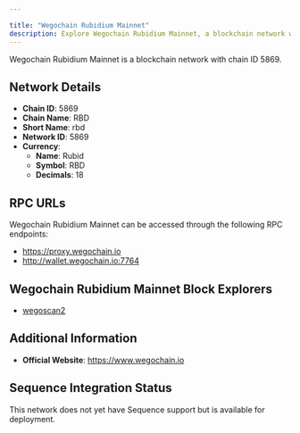```yaml
---

title: "Wegochain Rubidium Mainnet"
description: Explore Wegochain Rubidium Mainnet, a blockchain network with chain ID 5869. Learn about its native currency, Rubid, and how to interact with the network.
---
```




Wegochain Rubidium Mainnet is a blockchain network with chain ID 5869.

## Network Details

- **Chain ID**: 5869
- **Chain Name**: RBD
- **Short Name**: rbd
- **Network ID**: 5869
- **Currency**: 
  - **Name**: Rubid
  - **Symbol**: RBD
  - **Decimals**: 18

## RPC URLs

Wegochain Rubidium Mainnet can be accessed through the following RPC endpoints:

- https://proxy.wegochain.io
- http://wallet.wegochain.io:7764

## Wegochain Rubidium Mainnet Block Explorers

- [wegoscan2](https://scan2.wegochain.io)

## Additional Information

- **Official Website**: https://www.wegochain.io

## Sequence Integration Status

This network does not yet have Sequence support but is available for deployment.

